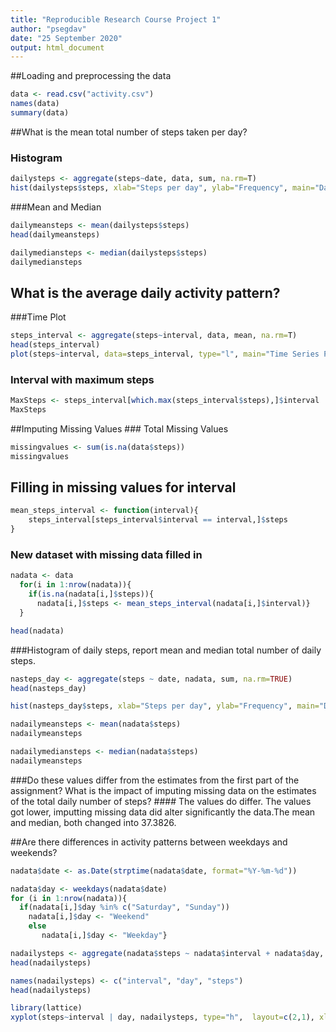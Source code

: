 ---
title: "Reproducible Research Course Project 1"
author: "psegdav"
date: "25 September 2020"
output: html_document
---
##Loading and preprocessing the data

```{r, echo=TRUE}
data <- read.csv("activity.csv")
names(data)
summary(data)
```

##What is the mean total number of steps taken per day?

### Histogram 

```{r, echo=TRUE}
dailysteps <- aggregate(steps~date, data, sum, na.rm=T)
hist(dailysteps$steps, xlab="Steps per day", ylab="Frequency", main="Daily Steps Histogram", col=3)
```
###Mean and Median

```{r, echo=T}
dailymeansteps <- mean(dailysteps$steps)
head(dailymeansteps)
```

```{r, echo=T}
dailymediansteps <- median(dailysteps$steps)
dailymediansteps
```

## What is the average daily activity pattern?

###Time Plot
```{r}
steps_interval <- aggregate(steps~interval, data, mean, na.rm=T)
head(steps_interval)
plot(steps~interval, data=steps_interval, type="l", main="Time Series Plot", col=6)
```


### Interval with maximum steps
```{r}
MaxSteps <- steps_interval[which.max(steps_interval$steps),]$interval
MaxSteps

```

##Imputing Missing Values
### Total Missing Values
```{r}
missingvalues <- sum(is.na(data$steps))
missingvalues
```

## Filling in missing values for interval

```{r}
mean_steps_interval <- function(interval){
    steps_interval[steps_interval$interval == interval,]$steps
}
```

### New dataset with missing data filled in

```{r}
nadata <- data
  for(i in 1:nrow(nadata)){
    if(is.na(nadata[i,]$steps)){
      nadata[i,]$steps <- mean_steps_interval(nadata[i,]$interval)}
  }

head(nadata)
```

###Histogram of daily steps, report mean and median total number of daily steps. 
```{r, echo=TRUE}
nasteps_day <- aggregate(steps ~ date, nadata, sum, na.rm=TRUE)
head(nasteps_day)

hist(nasteps_day$steps, xlab="Steps per day", ylab="Frequency", main="Daily Steps Histogram No NA Data", col=2)
```

```{r}
nadailymeansteps <- mean(nadata$steps)
nadailymeansteps
```

```{r}
nadailymediansteps <- median(nadata$steps)
nadailymeansteps
```

###Do these values differ from the estimates from the first part of the assignment? What is the impact of imputing missing data on the estimates of the total daily number of steps?
#### The values do differ. The values got lower, imputting missing data did alter significantly the data.The mean and median, both changed into 37.3826. 

##Are there differences in activity patterns between weekdays and weekends?
```{r}
nadata$date <- as.Date(strptime(nadata$date, format="%Y-%m-%d"))

nadata$day <- weekdays(nadata$date)
for (i in 1:nrow(nadata)){
  if(nadata[i,]$day %in% c("Saturday", "Sunday"))
    nadata[i,]$day <- "Weekend"
    else
       nadata[i,]$day <- "Weekday"}

nadailysteps <- aggregate(nadata$steps ~ nadata$interval + nadata$day, nadata, mean)
head(nadailysteps)
```

```{r}
names(nadailysteps) <- c("interval", "day", "steps")
head(nadailysteps)

library(lattice)
xyplot(steps~interval | day, nadailysteps, type="h",  layout=c(2,1), xlab = "Interval", ylab="Number of steps")


```












